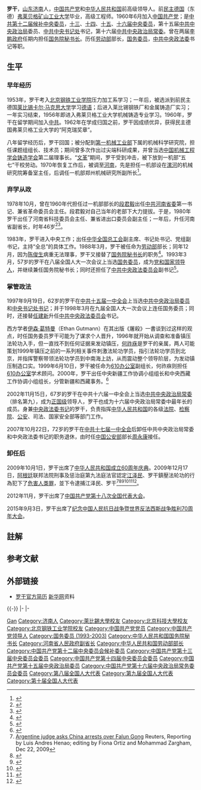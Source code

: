 {{noteTA
|1=zh-hant:羅幹;zh-hans:罗干;罗干=>zh-hant:羅幹;
}}
{{Infobox officeholder
|name               = 罗干
|original_name      = 
|honorific-suffix   = 
|image              = 
|imagesize          = 
|smallimage         = 
|caption            = 
|term               = [[中国共产党第十六届中央委员会|中国共产党第十六届中央委员会]]
|office             = [[File:Danghui.svg|20px]][[中国共产党中央政治局常务委员会委员|中国共产党中央政治局常务委员会委员]]
|term_start         = 2002年11月15日
|term_end           = 2007年10月22日
|general_secretary  = [[胡锦涛|胡锦涛]]
|term2              = [[中国共产党第十五届中央委员会|中国共产党第十五届中央委员会]]<br>[[中国共产党第十六届中央委员会|中国共产党第十六届中央委员会]]
|office2            = {{CPC}}[[中共中央政法委员会|中央政法委员会]][[中共中央政法委员会书记|书记]]
|general_secretary2 = [[江泽民|江泽民]]{{to}}[[胡锦涛|胡锦涛]]
|term_start2        = 1998年3月27日
|term_end2          = 2007年10月22日
|predecessor2       = [[任建新_(法官)|任建新]]
|successor2         = [[周永康|周永康]]
|term3              = [[中国共产党第十五届中央委员会|中国共产党第十五届中央委员会]]
|office3            = {{CPC}}[[中国共产党中央书记处书记|中央书记处书记]]
|term_start3        = 1997年9月18日
|term_end3          = 2002年11月15日
|alongside3         = [[胡锦涛|胡锦涛]]、[[尉健行|尉健行]]、[[丁关根|丁关根]]、[[张万年|张万年]]、[[温家宝|温家宝]]、[[曾庆红|曾庆红]]
|general_secretary3 = [[江泽民|江泽民]]
|term4              = [[第八届全国人民代表大会|第八届全国人民代表大会]]<br>[[第九届全国人民代表大会|第九届全国人民代表大会]]
|office4            = {{Flagicon|CHN}} [[中华人民共和国国务院|中华人民共和国国务委员]]
|term_start4        = 1993年3月31日
|term_end4          = 2003年3月17日
|premier4           = [[李鹏|李鹏]]{{to}}[[朱镕基|朱镕基]]
|profession         = 机械铸造
|sex                = 男
|birth_date         = {{Birth date and age|1935|7|18}}
|birth_place        = {{ROC}}[[山東省_(中華民國)|山东省]][[济南市|济南市]]
|death_date         = 
|death_place        = 
|nationality = {{PRC}}
|spouse             = 
|party              = {{CPC}}
|children           = 罗韶宇
|alma_mater         = [[北京科技大学|北京科技大学]]（1953-54）<br>[[莱比锡大学|莱比锡大学]]（1954-55）<br>[[弗莱贝格工业大学|弗莱贝格工业大学]]（1956-62）
|occupation         = [[工程师|工程师]]
|signature          = 
|past               = 
*<span style="color: blue;">河南省科技委员会主任兼省进出口委员会副主任<br />（1980年－1981年）</span>
*<span style="color: blue;">河南省人民政府副省长<br />（1981年－1983年）</span>
*<span style="color: blue;">中共中央候补委员<br />（1982年9月－1987年10月）</span>
*<span style="color: blue;">中华全国总工会副主席、书记处书记、党组副书记<br />（1983年－1988年12月）</span>
*<span style="color: blue;">中共中央委员<br />（1987年10月－2007年10月）</span>
*<span style="color: blue;">中华人民共和国劳动部部长<br />（1988年4月－1988年12月）</span>
*<span style="color: blue;">中华人民共和国国务院秘书长<br />（1988年12月－1998年3月）</span> 
*<span style="color: blue;">中共中央政治局委员<br />（1997年9月－2007年10月）</span>
*<span style="color: blue;">中共中央政法委书记<br />（1998年3月－2007年10月）</span>
*<span style="color: blue;">中共中央政治局常委<br />（2002年10月－2007年10月）</span>
|website            = [https://web.archive.org/web/20071110010157/http://news.xinhuanet.com/ziliao/2002-01/16/content_240564.htm 罗干简历]
}}

'''罗干'''{{BD|1935年|7月18日|||catIdx=L罗}}，[[山东省|山东]][[济南市|济南]]人，[[中国共产党|中国共产党]]和[[中华人民共和国|中华人民共和国]]前高级领导人。前[[民主德国|民主德国]]（东德）[[弗莱贝格工业大学|弗莱贝格矿山工业大学]]毕业，高级工程师。1960年6月加入[[中国共产党|中国共产党]]；是[[中国共产党第十二届中央委员会候补委员列表|中共第十二届候补中央委员]]，[[中国共产党第十三届中央委员会委员列表|十三]]、[[中国共产党第十四届中央委员会委员列表|十四]]、[[中国共产党第十五届中央委员会委员列表|十五]]、[[中国共产党第十六届中央委员会委员列表|十六届中央委员]]，第十五届[[中共中央政治局|中共中央政治局]]委员、[[中共中央书记处|中共中央书记处]]书记，第十六届[[中共中央政治局常委|中共中央政治局常委]]。曾在两届[[李鹏政府|李鹏政府]]任期内担任[[国务院秘书长|国务院秘书长]]。历任[[中华人民共和国劳动部|劳动部]]部长，[[国务委员|国务委员]]，[[中共中央政法委|中共中央政法委]]书记等职。

== 生平 ==
=== 早年经历 ===
1953年，罗干考入[[北京钢铁工业学院|北京钢铁工业学院]]压力加工系学习；一年后，被选派到前民主德国[[莱比锡大学|莱比锡卡尔·马克思大学]]学习[[德语|德语]]；后进入莱比锡钢铁厂和金属铸造厂实习；一年实习结束，1956年即进入弗莱贝格工业大学机械铸造专业学习。1960年，罗干在留学期间加入[[中共|中共]]。1962年在学成归国之前，罗干因成绩优异，获得民主德国弗莱贝格工业大学的“阿克瑞奖章”。

八年留学经历后，罗干回国；被分配到[[中华人民共和国第一机械工业部|第一机械工业部]]下属的机械科学研究院，担任课题组组长、技术员；期间曾多次作出过尖端科研成果，并曾当选[[中国机械工程学会|中国机械工程学会铸造学会]]第二届理事长。“[[文革|文革]]”期间，罗干受到冲击，被下放到一机部“五七”干校劳动。1970年恢复工作后，被调至[[河南|河南]]，先是担任一机部设在[[漯河|漯河]]的机械研究院筹备室主任，后调任一机部郑州机械研究所副所长<ref>{{Cite book|title=中共中央组织人事简明图谱|last=张恒编|first=|publisher=北京：中国广播电视出版社|year=2008.04|isbn=7-5043-3953-9|location=|pages=323-324}}</ref>。

=== 弃学从政 ===
1978年10月，曾在1960年代担任过一机部部长的[[段君毅|段君毅]]出任[[中共河南省委|中共河南省委]]第一书记、兼省革命委员会主任。段君毅对自己当年的老部下大力提拔。于是，1980年罗干出任了河南省科技委员会主任、兼省进出口委员会副主任；一年后，升任河南省副省长，时年46岁<ref>{{Cite book|title=河南当代人物辞典|last=林英海，葛纪谦主编；刘跃进，郭荣魁，崔玉川等副主编；河南当代人物辞典编辑委员会编|first=|publisher=河南当代人物辞典编辑委员会|year=2006.07|isbn=|location=|pages=137}}</ref><ref>{{Cite book|title=中国共产党党务工作大辞典|last=李其炎主编；中共北京市委组织部，中共北京市委研究室编写|first=|publisher=北京：[[新华出版社|新华出版社]]|year=1993.09|isbn=7-5011-2244-X|location=|pages=723}}</ref>。

1983年，罗干进入中央工作；出任[[中华全国总工会|中华全国总工会]]副主席、书记处书记、党组副书记，主持“全总”的具体工作。1988年3月，罗干被任命为[[中华人民共和国劳动部|劳动部]]部长；同年12月，因为[[陈俊生_(全国政协副主席)|陈俊生]]病重无法理事，罗干又接替了[[国务院秘书长|国务院秘书长]]的职务<ref>{{Cite book|title=中国改革大辞典 公元前21世纪-1992年5月|last=袁宝华，翟泰丰主编|first=|publisher=海口：[[海南出版社|海南出版社]]|year=1992.12|isbn=7-80590-275-5|location=|pages=488}}</ref>。1993年3月，57岁的罗干在八届全国人大一次会议上当选[[国务委员|国务委员]]，成为[[党和国家领导人|党和国家领导人]]，并继续兼任国务院秘书长；同时还担任了[[中共中央政法委员会|中共中央政法委员会]]副书记<ref>{{Cite book|title=党的基本路线知识全书|last=翟泰丰主编|first=|publisher=沈阳：[[辽宁人民出版社|辽宁人民出版社]]|year=1994.07|isbn=7-205-02983-X|location=|pages=787}}</ref>。

=== 掌管政法 ===
1997年9月19日，62岁的罗干在[[中共十五届一中全会|中共十五届一中全会]]上当选[[中共中央政治局委员|中共中央政治局委员]]和[[中央书记处书记|中央书记处书记]]；并于1998年3月在九届全国人大一次会议上连任国务委员；同时，还接替[[任建新|任建新]]升任[[中共中央政法委员会|中共中央政法委员会]]书记。

西方学者[[伊森·葛特曼|伊森·葛特曼]]（Ethan Gutmann）在其出版《屠殺》一書谈到过这样的观点，时任国务委员罗干可能为了谋求个人晋升，1996年就开始从调查和准备镇压法轮功入手，但一直找不到任何证据来发动镇压{{noteTag|在books.google.com.tw › books 搜尋關鍵字：「何祚庥不只是罗干的连襟,」，得到簡體版電子書在第三章；府右街事件，內容：『图说:图片来源/互动百科当说到罗干,非常容易在他对法轮功的仇恨中,读取到一种私人因素。罗干也许是发自内心地相信,法轮功是新中国的一大威胁。何祚庥不只是罗干的连襟,和他有着共谋关系而已,更可以与罗干说心里话,并说中他最深的忧虑。』，敘述內容與本段紀載相似電子書頁數所在，預覽無法看到}}，[[何祚庥|何祚庥]]是罗干的亲属，两人可能策划1999年镇压之前的一系列相关事件刺激法轮功学员，指引法轮功学员到北京，并指挥警察带领法轮功学员到中南海上訪，从而震动整个领导阶层，为发动镇压制造口实。1999年6月10日，罗干被任命为[[610办公室|610办公室]]副组长，何祚庥则担任[[610办公室|610办公室]]学术顾问。2000年，罗干出任中央新疆工作协调小组组长和中央西藏工作协调小组组长，分管新疆和西藏事务。<ref>{{cite book |last1=Gutmann |first1=Ethan |title=屠殺 |location=臺灣|isbn=9789869709316 |pages=59-88}}</ref>

2002年11月15日，67岁的罗干在中共十六届一中全会上当选[[中共中央政治局常委|中共中央政治局常委]]（排名第九），成为[[正国级|正国级]]领导人，罗干也成为十六届中央政治局常委中最年长的成员。身兼[[中央政法委书记|中央政法委书记]]的罗干，负责指挥[[中华人民共和国|中华人民共和国]]的各级[[法院|法院]]、[[检察院|检察院]]、[[公安机关|公安]]、司法、国家安全部等部门工作。

2007年10月22日，72岁的罗干在[[中共十七届一中全会|中共十七届一中全会]]后卸任中共中央政治局常委和中央政法委书记的职务退休，由时任[[中国公安部|中国公安部]]部长[[周永康|周永康]]接任。

=== 卸任后 ===
2009年10月1日，罗干出席了[[中华人民共和国成立60周年庆典|中华人民共和国成立60周年庆典]]。2009年12月17日，[[阿根廷|阿根廷]]联邦法院刑事及惩治庭第九法庭法官認定[[江泽民|江泽民]]、罗干鎮壓法轮功的行為犯下了[[危害人类罪|危害人类罪]]，並下令逮捕江泽民、罗干<ref>[http://www.reuters.com/article/idUSTRE5BM02B20091223 Argentine judge asks China arrests over Falun Gong] {{Wayback|url=http://www.reuters.com/article/idUSTRE5BM02B20091223 |date=20210201102030 }} Reuters, Reporting by Luis Andres Henao; editing by Fiona Ortiz and Mohammad Zargham, Dec 22, 2009</ref><ref name="dec22">{{cite news|title=El Juez Federal Octavio Araoz de Lamadrid libró órdenes de captura internacional por delitos de Lesa Humanidad cometidos en al República Popular China|url=http://www.noticiasjudiciales.info/Ediciones_Anteriores/Noticias_del_Dia/El_Juez_Federal_Octavio_Araoz_de_Lamadrid_libro_ordenes_de_captura_internacional_por_delitos_de_Lesa_Humanidad_cometidos_en_la_Republica_Popular_China|work=Noticias Judiciales|date=December 22, 2009|accessdate=2021-09-21|archive-date=2021-10-10|archive-url=https://web.archive.org/web/20211010010213/http://www.noticiasjudiciales.info/Ediciones_Anteriores/Noticias_del_Dia/El_Juez_Federal_Octavio_Araoz_de_Lamadrid_libro_ordenes_de_captura_internacional_por_delitos_de_Lesa_Humanidad_cometidos_en_la_Republica_Popular_China|dead-url=no}}</ref><ref name="dec27">{{cite news|title=Crisis con China por el pedido de captura de un ex presidente|url=https://www.treslineas.com.ar/crisis-china-pedido-captura-presidente-n-196121.html|work=Tres Lineas|date=December 29, 2009|accessdate=2021-09-21|archive-date=2021-10-10|archive-url=https://web.archive.org/web/20211010010204/https://www.treslineas.com.ar/crisis-china-pedido-captura-presidente-n-196121.html|dead-url=no}}</ref><ref name="dec28">{{cite news|title=Defienden fallo con pedido de captura para ex jerarcas del partido comunista chino|url=http://masquenoticiasblog.blogspot.com/2009/12/defienden-fallo-con-pedido-de-captura.html|work=Mas que noticias|date=December 28, 2009|accessdate=2021-09-21|archive-date=2021-10-10|archive-url=https://web.archive.org/web/20211010012932/http://masquenoticiasblog.blogspot.com/2009/12/defienden-fallo-con-pedido-de-captura.html|dead-url=no}}</ref><ref name="dec25">{{cite news|title=Justicia Argentina emite orden de captura contra ex líderes chinos|url=https://www.youtube.com/watch?v=fzTm5Wr7I-o|work=China en Foco - NTD|date=December 25, 2009|accessdate=2021-09-21|archive-date=2021-10-10|archive-url=https://web.archive.org/web/20211010010256/https://www.youtube.com/watch?v=fzTm5Wr7I-o|dead-url=no}}</ref><ref name="dec272">{{cite news|title=Una piedra en el camino que llevará a la presidenta Cristina Kirchner a China|url=https://www.ellitoral.com.ar/corrientes/2009-12-27-21-0-0-una-piedra-en-el-camino-que-llevara-a-la-presidenta-cristina-kirchner-a-china|work=El Litoral|date=December 27, 2009|accessdate=2021-09-21|archive-date=2021-10-10|archive-url=https://web.archive.org/web/20211010014624/https://www.ellitoral.com.ar/corrientes/2009-12-27-21-0-0-una-piedra-en-el-camino-que-llevara-a-la-presidenta-cristina-kirchner-a-china|dead-url=no}}</ref>。

2012年11月，罗干出席了[[中国共产党第十八次全国代表大会|中国共产党第十八次全国代表大会]]。

2015年9月3日，罗干出席了[[纪念中国人民抗日战争暨世界反法西斯战争胜利70周年大会|纪念中国人民抗日战争暨世界反法西斯战争胜利70周年大会]]。

==註解==
{{notefoot}}
== 参考文献 ==
{{reflist}}

==外部链接==
* [https://web.archive.org/web/20071110010157/http://news.xinhuanet.com/ziliao/2002-01/16/content_240564.htm 罗干官方简历] [[新华网|新华网]]资料
{{-}}
{{start box}}
{{s-ppo|{{cpc}}}}
{{s-before|[[任建新_(法官)|任建新]]}}
{{s-title|[[中共中央政法委员会|中共中央政法委员会]][[中共中央政法委員會書記|书记]]|1998年3月8号－2007年10月}}
{{s-after|[[周永康|周永康]]}}
|-
{{s-gov|prc}}
{{s-before|[[陈俊生_(政治人物)|陈俊生]]}}
{{s-title|[[中华人民共和国国务院秘书长|中华人民共和国国务院秘书长]]|1988年12月－1998年3月}}
{{s-after|[[王忠禹|王忠禹]]}}
{{s-before|[[马文瑞|马文瑞]]}}
{{s-title|[[中华人民共和国劳动部|中华人民共和国劳动部]]部長|1988年4月－1988年12月}}
{{s-after|[[阮崇武|阮崇武]]}}
|-
{{s-prec|prc}}
{{s-before|[[李长春|李长春]]<br />{{small|（位列第八）}}}}
{{s-title|第16届[[中国共产党中央政治局常务委员会|中共中央政治局常委]]|'''{{small|（位列第九）}}'''}}
{{s-after|[[中共中央政治局|中共中央政治局]]非常委委员}}
{{end box}}
{{党和国家领导人/卸任|2003}}
{{中共中央政治局/常委}}
{{中共中央政治局/15}}
{{中共中央政治局/16}}
{{中共中央书记处}}
{{中共中央政法委员会书记}}
{{第9届国务院|国务委员}}
{{第8届国务院|国务委员|秘书长}}
{{第7届国务院|秘书长|部门首长}}
{{中华全国总工会第十届执行委员会}}
{{法轮功}}
{{Authority control}}
{{DEFAULTSORT:Luo罗}}
[[Category:罗姓|Gan]]
[[Category:济南人|Category:济南人]]
[[Category:萊比錫大學校友|Category:萊比錫大學校友]]
[[Category:北京科技大學校友|Category:北京科技大學校友]]
[[Category:北京钢铁工业学院校友|Category:北京钢铁工业学院校友]]
[[Category:中国共产党党员|Category:中国共产党党员]]
[[Category:中国共产党领导人|Category:中国共产党领导人]]
[[Category:国务委员_(1993-2003)|Category:国务委员 (1993-2003)]]
[[Category:中华人民共和国国务院秘书长|Category:中华人民共和国国务院秘书长]]
[[Category:河南省人民政府副省长|Category:河南省人民政府副省长]]
[[Category:中华人民共和国劳动部部长|Category:中华人民共和国劳动部部长]]
[[Category:中国共产党第十二届中央委员会候补委员|Category:中国共产党第十二届中央委员会候补委员]]
[[Category:中国共产党第十三届中央委员会委员|Category:中国共产党第十三届中央委员会委员]]
[[Category:中国共产党第十四届中央委员会委员|Category:中国共产党第十四届中央委员会委员]]
[[Category:中国共产党第十五届中央政治局委员|Category:中国共产党第十五届中央政治局委员]]
[[Category:中国共产党第十六届中央政治局常务委员会委员|Category:中国共产党第十六届中央政治局常务委员会委员]]
[[Category:第八届全国人大代表|Category:第八届全国人大代表]]
[[Category:第九届全国人大代表|Category:第九届全国人大代表]]
[[Category:第十届全国人大代表|Category:第十届全国人大代表]]